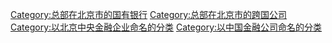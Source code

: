 {{Catmore}}

[[Category:总部在北京市的国有银行|Category:总部在北京市的国有银行]]
[[Category:总部在北京市的跨国公司|Category:总部在北京市的跨国公司]]
[[Category:以北京中央金融企业命名的分类|Category:以北京中央金融企业命名的分类]]
[[Category:以中国金融公司命名的分类|Category:以中国金融公司命名的分类]]